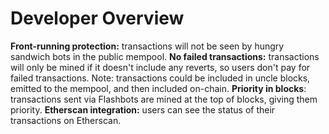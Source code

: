 # Developer Overview

**Front-running protection:** transactions will not be seen by hungry sandwich
bots in the public mempool. **No failed transactions:** transactions will only
be mined if it doesn't include any reverts, so users don't pay for failed
transactions. Note: transactions could be included in uncle blocks, emitted to
the mempool, and then included on-chain. **Priority in blocks**: transactions
sent via Flashbots are mined at the top of blocks, giving them priority.
**Etherscan integration:** users can see the status of their transactions on
Etherscan.
